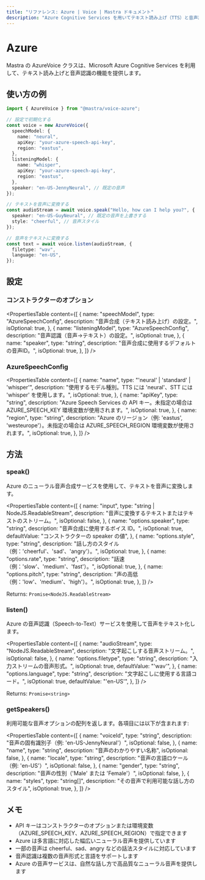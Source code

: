 ```yaml
---
title: "リファレンス: Azure | Voice | Mastra ドキュメント"
description: "Azure Cognitive Services を用いてテキスト読み上げ（TTS）と音声認識（STT）を提供する AzureVoice クラスのドキュメント。"
---
```


# Azure

Mastra の AzureVoice クラスは、Microsoft Azure Cognitive Services を利用して、テキスト読み上げと音声認識の機能を提供します。

## 使い方の例

```typescript
import { AzureVoice } from "@mastra/voice-azure";

// 設定で初期化する
const voice = new AzureVoice({
  speechModel: {
    name: "neural",
    apiKey: "your-azure-speech-api-key",
    region: "eastus",
  },
  listeningModel: {
    name: "whisper",
    apiKey: "your-azure-speech-api-key",
    region: "eastus",
  },
  speaker: "en-US-JennyNeural", // 既定の音声
});

// テキストを音声に変換する
const audioStream = await voice.speak("Hello, how can I help you?", {
  speaker: "en-US-GuyNeural", // 既定の音声を上書きする
  style: "cheerful", // 音声スタイル
});

// 音声をテキストに変換する
const text = await voice.listen(audioStream, {
  filetype: "wav",
  language: "en-US",
});
```


## 設定

### コンストラクターのオプション

<PropertiesTable
  content={[
    {
      name: "speechModel",
      type: "AzureSpeechConfig",
      description: "音声合成（テキスト読み上げ）の設定。",
      isOptional: true,
    },
    {
      name: "listeningModel",
      type: "AzureSpeechConfig",
      description: "音声認識（音声→テキスト）の設定。",
      isOptional: true,
    },
    {
      name: "speaker",
      type: "string",
      description: "音声合成に使用するデフォルトの音声ID。",
      isOptional: true,
    },
  ]}
/>

### AzureSpeechConfig

<PropertiesTable
  content={[
    {
      name: "name",
      type: "'neural' | 'standard' | 'whisper'",
      description: "使用するモデル種別。TTS には 'neural'、STT には 'whisper' を使用します。",
      isOptional: true,
    },
    {
      name: "apiKey",
      type: "string",
      description:
        "Azure Speech Services の API キー。未指定の場合は AZURE_SPEECH_KEY 環境変数が使用されます。",
      isOptional: true,
    },
    {
      name: "region",
      type: "string",
      description:
        "Azure のリージョン（例: 'eastus', 'westeurope'）。未指定の場合は AZURE_SPEECH_REGION 環境変数が使用されます。",
      isOptional: true,
    },
  ]}
/>

## 方法

### speak()

Azure のニューラル音声合成サービスを使用して、テキストを音声に変換します。

<PropertiesTable
  content={[
    {
      name: "input",
      type: "string | NodeJS.ReadableStream",
      description: "音声に変換するテキストまたはテキストのストリーム。",
      isOptional: false,
    },
    {
      name: "options.speaker",
      type: "string",
      description: "音声合成に使用するボイス ID。",
      isOptional: true,
      defaultValue: "コンストラクターの speaker の値",
    },
    {
      name: "options.style",
      type: "string",
      description: "話し方のスタイル（例：'cheerful'、'sad'、'angry'）。",
      isOptional: true,
    },
    {
      name: "options.rate",
      type: "string",
      description: "話速（例：'slow'、'medium'、'fast'）。",
      isOptional: true,
    },
    {
      name: "options.pitch",
      type: "string",
      description: "声の高低（例：'low'、'medium'、'high'）。",
      isOptional: true,
    },
  ]}
/>

Returns: `Promise<NodeJS.ReadableStream>`

### listen()

Azure の音声認識（Speech-to-Text）サービスを使用して音声をテキスト化します。

<PropertiesTable
  content={[
    {
      name: "audioStream",
      type: "NodeJS.ReadableStream",
      description: "文字起こしする音声ストリーム。",
      isOptional: false,
    },
    {
      name: "options.filetype",
      type: "string",
      description: "入力ストリームの音声形式。",
      isOptional: true,
      defaultValue: "'wav'",
    },
    {
      name: "options.language",
      type: "string",
      description: "文字起こしに使用する言語コード。",
      isOptional: true,
      defaultValue: "'en-US'",
    },
  ]}
/>

Returns: `Promise<string>`

### getSpeakers()

利用可能な音声オプションの配列を返します。各項目には以下が含まれます:

<PropertiesTable
  content={[
    {
      name: "voiceId",
      type: "string",
      description:
        "音声の固有識別子（例: 'en-US-JennyNeural'）",
      isOptional: false,
    },
    {
      name: "name",
      type: "string",
      description: "音声のわかりやすい名称",
      isOptional: false,
    },
    {
      name: "locale",
      type: "string",
      description: "音声の言語ロケール（例: 'en-US'）",
      isOptional: false,
    },
    {
      name: "gender",
      type: "string",
      description: "音声の性別（'Male' または 'Female'）",
      isOptional: false,
    },
    {
      name: "styles",
      type: "string[]",
      description: "その音声で利用可能な話し方のスタイル",
      isOptional: true,
    },
  ]}
/>

## メモ

- API キーはコンストラクターのオプションまたは環境変数（AZURE_SPEECH_KEY、AZURE_SPEECH_REGION）で指定できます
- Azure は多言語に対応した幅広いニューラル音声を提供しています
- 一部の音声は cheerful、sad、angry などの話法スタイルに対応しています
- 音声認識は複数の音声形式と言語をサポートします
- Azure の音声サービスは、自然な話し方で高品質なニューラル音声を提供します